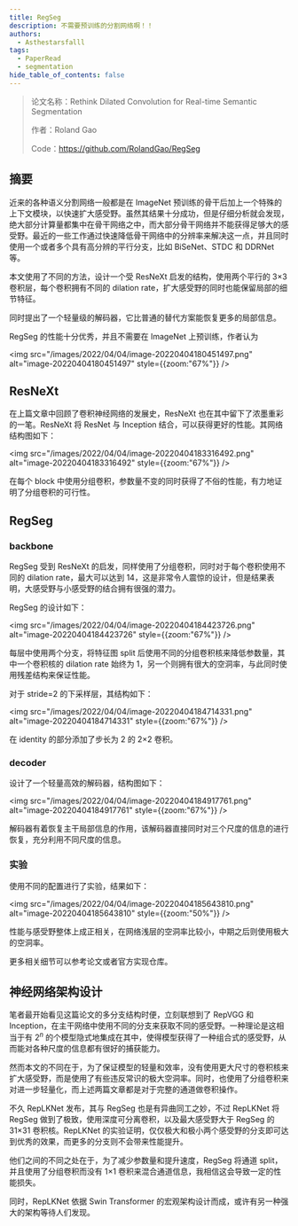 ```yaml
---
title: RegSeg
description: 不需要预训练的分割网络啊！！
authors:
  - Asthestarsfalll
tags:
  - PaperRead
  - segmentation
hide_table_of_contents: false
---
```


>论文名称：Rethink Dilated Convolution for Real-time Semantic Segmentation
>
>作者：Roland Gao
>
>Code：https://github.com/RolandGao/RegSeg

## 摘要

近来的各种语义分割网络一般都是在 ImageNet 预训练的骨干后加上一个特殊的上下文模块，以快速扩大感受野。虽然其结果十分成功，但是仔细分析就会发现，绝大部分计算量都集中在骨干网络之中，而大部分骨干网络并不能获得足够大的感受野。最近的一些工作通过快速降低骨干网络中的分辨率来解决这一点，并且同时使用一个或者多个具有高分辨的平行分支，比如 BiSeNet、STDC 和 DDRNet 等。

本文使用了不同的方法，设计一个受 ResNeXt 启发的结构，使用两个平行的 3×3 卷积层，每个卷积拥有不同的 dilation rate，扩大感受野的同时也能保留局部的细节特征。

同时提出了一个轻量级的解码器，它比普通的替代方案能恢复更多的局部信息。

RegSeg 的性能十分优秀，并且不需要在 ImageNet 上预训练，作者认为

<img src="/images/2022/04/04/image-20220404180451497.png" alt="image-20220404180451497" style={{zoom:"67%"}} />

## ResNeXt

在上篇文章中回顾了卷积神经网络的发展史，ResNeXt 也在其中留下了浓墨重彩的一笔。ResNeXt 将 ResNet 与 Inception 结合，可以获得更好的性能。其网络结构图如下：

<img src="/images/2022/04/04/image-20220404183316492.png" alt="image-20220404183316492" style={{zoom:"67%"}} />

在每个 block 中使用分组卷积，参数量不变的同时获得了不俗的性能，有力地证明了分组卷积的可行性。

## RegSeg

### backbone

RegSeg 受到 ResNeXt 的启发，同样使用了分组卷积，同时对于每个卷积使用不同的 dilation rate，最大可以达到 14，这是非常令人震惊的设计，但是结果表明，大感受野与小感受野的结合拥有很强的潜力。

RegSeg 的设计如下：

<img src="/images/2022/04/04/image-20220404184423726.png" alt="image-20220404184423726" style={{zoom:"67%"}} />

每层中使用两个分支，将特征图 split 后使用不同的分组卷积核来降低参数量，其中一个卷积核的 dilation rate 始终为 1，另一个则拥有很大的空洞率，与此同时使用残差结构来保证性能。

对于 stride=2 的下采样层，其结构如下：

<img src="/images/2022/04/04/image-20220404184714331.png" alt="image-20220404184714331" style={{zoom:"67%"}} />

在 identity 的部分添加了步长为 2 的 2×2 卷积。

### decoder

设计了一个轻量高效的解码器，结构图如下：

<img src="/images/2022/04/04/image-20220404184917761.png" alt="image-20220404184917761" style={{zoom:"67%"}} />

解码器有着恢复主干局部信息的作用，该解码器直接同时对三个尺度的信息的进行恢复，充分利用不同尺度的信息。

### 实验

使用不同的配置进行了实验，结果如下：

<img src="/images/2022/04/04/image-20220404185643810.png" alt="image-20220404185643810" style={{zoom:"50%"}} />

性能与感受野整体上成正相关，在网络浅层的空洞率比较小，中期之后则使用极大的空洞率。

更多相关细节可以参考论文或者官方实现仓库。

## 神经网络架构设计

笔者最开始看见这篇论文的多分支结构时便，立刻联想到了 RepVGG 和 Inception，在主干网络中使用不同的分支来获取不同的感受野。一种理论是这相当于有 $2^n$ 的个模型隐式地集成在其中，使得模型获得了一种组合式的感受野，从而能对各种尺度的信息都有很好的捕获能力。

然而本文的不同在于，为了保证模型的轻量和效率，没有使用更大尺寸的卷积核来扩大感受野，而是使用了有些违反常识的极大空洞率。同时，也使用了分组卷积来对进一步轻量化，而上述两篇文章都是对于完整的通道做卷积操作。

不久 RepLKNet 发布，其与 RegSeg 也是有异曲同工之妙，不过 RepLKNet 将 RegSeg 做到了极致，使用深度可分离卷积，以及最大感受野大于 RegSeg 的 31×31 卷积核。RepLKNet 的实验证明，仅仅极大和极小两个感受野的分支即可达到优秀的效果，而更多的分支则不会带来性能提升。

他们之间的不同之处在于，为了减少参数量和提升速度，RegSeg 将通道 split，并且使用了分组卷积而没有 1×1 卷积来混合通道信息，我相信这会导致一定的性能损失。

同时，RepLKNet 依据 Swin Transformer 的宏观架构设计而成，或许有另一种强大的架构等待人们发现。
